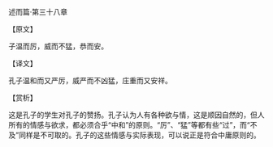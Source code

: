 

述而篇·第三十八章

【原文】

子温而厉，威而不猛，恭而安。

【译文】

孔子温和而又严厉，威严而不凶猛，庄重而又安祥。

【赏析】

这是孔子的学生对孔子的赞扬。孔子认为人有各种欲与情，这是顺因自然的，但人所有的情感与欲求，都必须合乎“中和”的原则。“厉”、“猛”等都有些“过”，而“不及”同样是不可取的。孔子的这些情感与实际表现，可以说正是符合中庸原则的。

